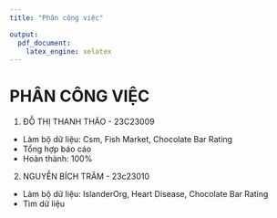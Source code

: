 ```yaml
---
title: "Phân công việc"

output:
  pdf_document:
    latex_engine: xelatex
---
```


\newpage
# PHÂN CÔNG VIỆC   
1. ĐỖ THỊ THANH THẢO - 23C23009   

- Làm bộ dữ liệu: Csm, Fish Market, Chocolate Bar Rating  
- Tổng hợp báo cáo  
- Hoàn thành: 100%  
   

2. NGUYỄN BÍCH TRÂM - 23c23010   

- Làm bộ dữ liệu: IslanderOrg, Heart Disease, Chocolate Bar Rating   
- Tìm dữ liệu   